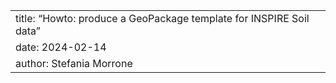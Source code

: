 ---
title: "Howto: produce a GeoPackage template for INSPIRE Soil data"
date: 2024-02-14
author: Stefania Morrone
---
